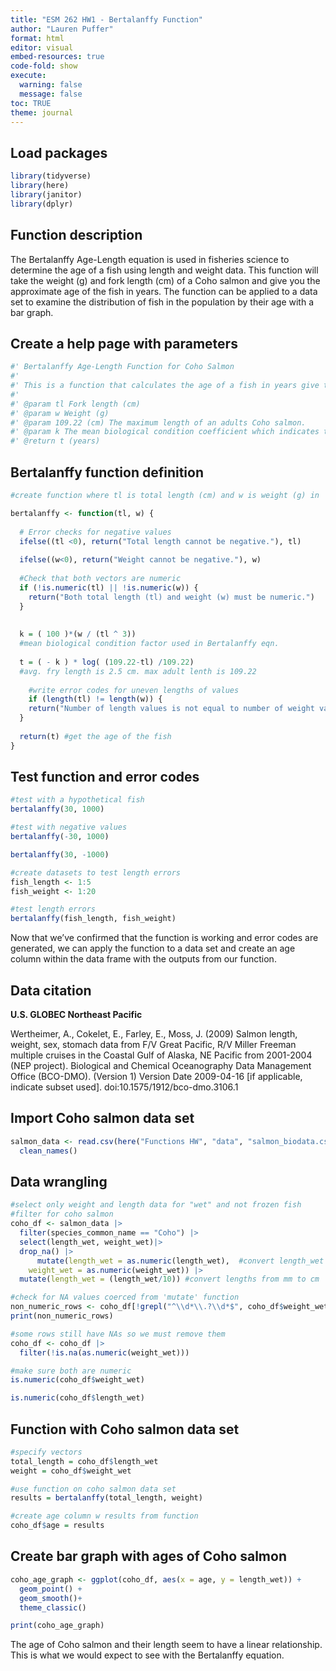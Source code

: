 ```yaml
---
title: "ESM 262 HW1 - Bertalanffy Function"
author: "Lauren Puffer"
format: html
editor: visual
embed-resources: true
code-fold: show
execute: 
  warning: false
  message: false
toc: TRUE
theme: journal
---
```


## Load packages

```r
library(tidyverse)
library(here)
library(janitor)
library(dplyr)
```

## Function description

The Bertalanffy Age-Length equation is used in fisheries science to determine the age of a fish using length and weight data. This function will take the weight (g) and fork length (cm) of a Coho salmon and give you the approximate age of the fish in years. The function can be applied to a data set to examine the distribution of fish in the population by their age with a bar graph.

## Create a help page with parameters

```r
#' Bertalanffy Age-Length Function for Coho Salmon
#' 
#' This is a function that calculates the age of a fish in years give the fork length in centimeters and the weight in grams
#' 
#' @param tl Fork length (cm)
#' @param w Weight (g)
#' @param 109.22 (cm) The maximum length of an adults Coho salmon. 
#' @param k The mean biological condition coefficient which indicates the health of the fish population. 
#' @return t (years)
```

## Bertalanffy function definition

```r
#create function where tl is total length (cm) and w is weight (g) in 

bertalanffy <- function(tl, w) {
  
  # Error checks for negative values
  ifelse((tl <0), return("Total length cannot be negative."), tl)
  
  ifelse((w<0), return("Weight cannot be negative."), w)
  
  #Check that both vectors are numeric
  if (!is.numeric(tl) || !is.numeric(w)) {
    return("Both total length (tl) and weight (w) must be numeric.")
  }
  
  
  k = ( 100 )*(w / (tl ^ 3)) 
  #mean biological condition factor used in Bertalanffy eqn. 
  
  t = ( - k ) * log( (109.22-tl) /109.22) 
  #avg. fry length is 2.5 cm. max adult lenth is 109.22
  
    #write error codes for uneven lengths of values
    if (length(tl) != length(w)) {
    return("Number of length values is not equal to number of weight values.")
  }
  
  return(t) #get the age of the fish
}
```

## Test function and error codes

```r
#test with a hypothetical fish
bertalanffy(30, 1000)

#test with negative values
bertalanffy(-30, 1000)

bertalanffy(30, -1000)

#create datasets to test length errors
fish_length <- 1:5
fish_weight <- 1:20

#test length errors
bertalanffy(fish_length, fish_weight)

```

Now that we've confirmed that the function is working and error codes are generated, we can apply the function to a data set and create an age column within the data frame with the outputs from our function.

## Data citation

**U.S. GLOBEC Northeast Pacific**

Wertheimer, A., Cokelet, E., Farley, E., Moss, J. (2009) Salmon length, weight, sex, stomach data from F/V Great Pacific, R/V Miller Freeman multiple cruises in the Coastal Gulf of Alaska, NE Pacific from 2001-2004 (NEP project). Biological and Chemical Oceanography Data Management Office (BCO-DMO). (Version 1) Version Date 2009-04-16 \[if applicable, indicate subset used\]. doi:10.1575/1912/bco-dmo.3106.1

## Import Coho salmon data set

```r
salmon_data <- read.csv(here("Functions HW", "data", "salmon_biodata.csv")) |>
  clean_names()
```

## Data wrangling

```r
#select only weight and length data for "wet" and not frozen fish
#filter for coho salmon
coho_df <- salmon_data |>
  filter(species_common_name == "Coho") |>
  select(length_wet, weight_wet)|>
  drop_na() |>
      mutate(length_wet = as.numeric(length_wet),  #convert length_wet to numeric
    weight_wet = as.numeric(weight_wet)) |>
  mutate(length_wet = (length_wet/10)) #convert lengths from mm to cm

#check for NA values coerced from 'mutate' function
non_numeric_rows <- coho_df[!grepl("^\\d*\\.?\\d*$", coho_df$weight_wet), ]
print(non_numeric_rows)

#some rows still have NAs so we must remove them 
coho_df <- coho_df |>
  filter(!is.na(as.numeric(weight_wet)))

#make sure both are numeric
is.numeric(coho_df$weight_wet)

is.numeric(coho_df$length_wet)
```

## Function with Coho salmon data set

```r
#specify vectors
total_length = coho_df$length_wet
weight = coho_df$weight_wet

#use function on coho salmon data set
results = bertalanffy(total_length, weight)

#create age column w results from function
coho_df$age = results
```

## Create bar graph with ages of Coho salmon

```r

coho_age_graph <- ggplot(coho_df, aes(x = age, y = length_wet)) +
  geom_point() +
  geom_smooth()+
  theme_classic()

print(coho_age_graph)
```

The age of Coho salmon and their length seem to have a linear relationship. This is what we would expect to see with the Bertalanffy equation.
